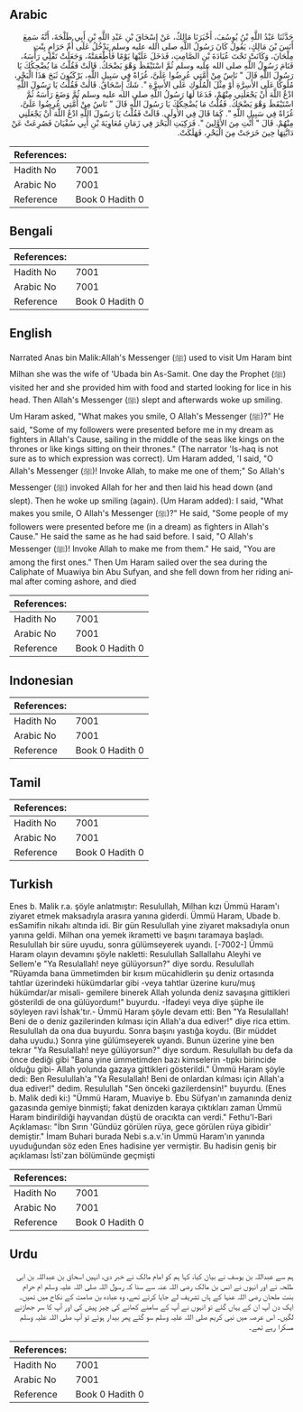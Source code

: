 ## Arabic


<div dir="rtl" lang="ar" style={{fontSize:'larger',backgroundColor:'#f8f9fa',padding:20}}>
حَدَّثَنَا عَبْدُ اللَّهِ بْنُ يُوسُفَ، أَخْبَرَنَا مَالِكٌ، عَنْ إِسْحَاقَ بْنِ عَبْدِ اللَّهِ بْنِ أَبِي طَلْحَةَ، أَنَّهُ سَمِعَ أَنَسَ بْنَ مَالِكٍ، يَقُولُ كَانَ رَسُولُ اللَّهِ صلى الله عليه وسلم يَدْخُلُ عَلَى أُمِّ حَرَامٍ بِنْتِ مِلْحَانَ، وَكَانَتْ تَحْتَ عُبَادَةَ بْنِ الصَّامِتِ، فَدَخَلَ عَلَيْهَا يَوْمًا فَأَطْعَمَتْهُ، وَجَعَلَتْ تَفْلِي رَأْسَهُ، فَنَامَ رَسُولُ اللَّهِ صلى الله عليه وسلم ثُمَّ اسْتَيْقَظَ وَهْوَ يَضْحَكُ‏.‏ قَالَتْ فَقُلْتُ مَا يُضْحِكُكَ يَا رَسُولَ اللَّهِ قَالَ ‏"‏ نَاسٌ مِنْ أُمَّتِي عُرِضُوا عَلَىَّ، غُزَاةً فِي سَبِيلِ اللَّهِ، يَرْكَبُونَ ثَبَجَ هَذَا الْبَحْرِ، مُلُوكًا عَلَى الأَسِرَّةِ أَوْ مِثْلَ الْمُلُوكِ عَلَى الأَسِرَّةِ ‏"‏‏.‏ شَكَّ إِسْحَاقُ‏.‏ قَالَتْ فَقُلْتُ يَا رَسُولَ اللَّهِ ادْعُ اللَّهَ أَنْ يَجْعَلَنِي مِنْهُمْ، فَدَعَا لَهَا رَسُولُ اللَّهِ صلى الله عليه وسلم ثُمَّ وَضَعَ رَأْسَهُ ثُمَّ اسْتَيْقَظَ وَهْوَ يَضْحَكُ‏.‏ فَقُلْتُ مَا يُضْحِكُكَ يَا رَسُولَ اللَّهِ قَالَ ‏"‏ نَاسٌ مِنْ أُمَّتِي عُرِضُوا عَلَىَّ، غُزَاةً فِي سَبِيلِ اللَّهِ ‏"‏‏.‏ كَمَا قَالَ فِي الأُولَى‏.‏ قَالَتْ فَقُلْتُ يَا رَسُولَ اللَّهِ ادْعُ اللَّهَ أَنْ يَجْعَلَنِي مِنْهُمْ‏.‏ قَالَ ‏"‏ أَنْتِ مِنَ الأَوَّلِينَ ‏"‏‏.‏ فَرَكِبَتِ الْبَحْرَ فِي زَمَانِ مُعَاوِيَةَ بْنِ أَبِي سُفْيَانَ فَصُرِعَتْ عَنْ دَابَّتِهَا حِينَ خَرَجَتْ مِنَ الْبَحْرِ، فَهَلَكَتْ‏.‏
</div>
<div style={{backgroundColor:'#f8f9fa',padding:20, marginBottom: 10}}><table> <thead> <tr> <th>References:</th> <th></th> </tr> </thead> <tbody><tr><td>Hadith No</td><td>7001</td></tr><tr><td>Arabic No</td><td>7001</td></tr><tr><td>Reference</td><td>Book 0 Hadith 0</td></tr></tbody></table></div>

## Bengali


<div dir="ltr" lang="bn" style={{fontSize:'larger',backgroundColor:'#f8f9fa',padding:20}}>

</div>
<div style={{backgroundColor:'#f8f9fa',padding:20, marginBottom: 10}}><table> <thead> <tr> <th>References:</th> <th></th> </tr> </thead> <tbody><tr><td>Hadith No</td><td>7001</td></tr><tr><td>Arabic No</td><td>7001</td></tr><tr><td>Reference</td><td>Book 0 Hadith 0</td></tr></tbody></table></div>

## English


<div dir="ltr" lang="en" style={{fontSize:'larger',backgroundColor:'#f8f9fa',padding:20}}>
Narrated Anas bin Malik:Allah's Messenger (ﷺ) used to visit Um Haram bint Milhan she was the wife of 'Ubada bin As-Samit. One day the Prophet (ﷺ) visited her and she provided him with food and started looking for lice in his head. Then Allah's Messenger (ﷺ) slept and afterwards woke up smiling. Um Haram asked, "What makes you smile, O Allah's Messenger (ﷺ)?" He said, "Some of my followers were presented before me in my dream as fighters in Allah's Cause, sailing in the middle of the seas like kings on the thrones or like kings sitting on their thrones." (The narrator 'Is-haq is not sure as to which expression was correct). Um Haram added, 'I said, "O Allah's Messenger (ﷺ)! Invoke Allah, to make me one of them;" So Allah's Messenger (ﷺ) invoked Allah for her and then laid his head down (and slept). Then he woke up smiling (again). (Um Haram added): I said, "What makes you smile, O Allah's Messenger (ﷺ)?" He said, "Some people of my followers were presented before me (in a dream) as fighters in Allah's Cause." He said the same as he had said before. I said, "O Allah's Messenger (ﷺ)! Invoke Allah to make me from them." He said, "You are among the first ones." Then Um Haram sailed over the sea during the Caliphate of Muawiya bin Abu Sufyan, and she fell down from her riding animal after coming ashore, and died
</div>
<div style={{backgroundColor:'#f8f9fa',padding:20, marginBottom: 10}}><table> <thead> <tr> <th>References:</th> <th></th> </tr> </thead> <tbody><tr><td>Hadith No</td><td>7001</td></tr><tr><td>Arabic No</td><td>7001</td></tr><tr><td>Reference</td><td>Book 0 Hadith 0</td></tr></tbody></table></div>

## Indonesian


<div dir="ltr" lang="id" style={{fontSize:'larger',backgroundColor:'#f8f9fa',padding:20}}>

</div>
<div style={{backgroundColor:'#f8f9fa',padding:20, marginBottom: 10}}><table> <thead> <tr> <th>References:</th> <th></th> </tr> </thead> <tbody><tr><td>Hadith No</td><td>7001</td></tr><tr><td>Arabic No</td><td>7001</td></tr><tr><td>Reference</td><td>Book 0 Hadith 0</td></tr></tbody></table></div>

## Tamil


<div dir="ltr" lang="ta" style={{fontSize:'larger',backgroundColor:'#f8f9fa',padding:20}}>

</div>
<div style={{backgroundColor:'#f8f9fa',padding:20, marginBottom: 10}}><table> <thead> <tr> <th>References:</th> <th></th> </tr> </thead> <tbody><tr><td>Hadith No</td><td>7001</td></tr><tr><td>Arabic No</td><td>7001</td></tr><tr><td>Reference</td><td>Book 0 Hadith 0</td></tr></tbody></table></div>

## Turkish


<div dir="ltr" lang="tr" style={{fontSize:'larger',backgroundColor:'#f8f9fa',padding:20}}>
Enes b. Malik r.a. şöyle anlatmıştır: Resulullah, Milhan kızı Ümmü Haram'ı ziyaret etmek maksadıyla arasıra yanına giderdi. Ümmü Haram, Ubade b. esSamifin nikahı altında idi. Bir gün Resulullah yine ziyaret maksadıyla onun yanına geldi. Milhan ona yemek ikrametti ve başını taramaya başladı. Resulullah bir süre uyudu, sonra gülümseyerek uyandı. [-7002-] Ümmü Haram olayın devamını şöyle nakletti: Resulullah Sallallahu Aleyhi ve Sellem'e "Ya Resulallah! neye gülüyorsun?" diye sordu. Resulullah "Rüyamda bana ümmetimden bir kısım mücahidlerin şu deniz ortasında tahtlar üzerindeki hükümdarlar gibi -veya tahtlar üzerine kuru/muş hükümdar/ar misali- gemilere binerek Allah yolunda deniz savaşına gittikleri gösterildi de ona gülüyordum!" buyurdu. -İfadeyi veya diye şüphe ile söyleyen ravi İshak'tır.- Ümmü Haram şöyle devam etti: Ben "Ya Resulallah! Beni de o deniz gazilerinden kılması için Allah'a dua ediver!" diye rica ettim. Resulullah da ona dua buyurdu. Sonra başını yastığa koydu. (Bir müddet daha uyudu.) Sonra yine gülümseyerek uyandı. Bunun üzerine yine ben tekrar "Ya Resulallah! neye gülüyorsun?" diye sordum. Resulullah bu defa da önce dediği gibi "Bana yine ümmetimden bazı kimselerin -tıpkı birincide olduğu gibi- Allah yolunda gazaya gittikleri gösterildi." Ümmü Haram şöyle dedi: Ben Resulullah'a "Ya Resulallah! Beni de onlardan kılması için Allah'a dua ediver!" dedim. Resulullah "Sen önceki gazilerdensin!" buyurdu. (Enes b. Malik dedi ki:) "Ümmü Haram, Muaviye b. Ebu Süfyan'ın zamanında deniz gazasında gemiye binmişti; fakat denizden karaya çıktıkları zaman Ümmü Haram bindirildiği hayvandan düştü de oracıkta can verdi." Fethu'l-Bari Açıklaması: "İbn Sırın 'Gündüz görülen rüya, gece görülen rüya gibidir' demiştir." İmam Buhari burada Nebi s.a.v.'in Ümmü Haram'ın yanında uyuduğundan söz eden Enes hadisine yer vermiştir. Bu hadisin geniş bir açıklaması İsti'zan bölümünde geçmişti
</div>
<div style={{backgroundColor:'#f8f9fa',padding:20, marginBottom: 10}}><table> <thead> <tr> <th>References:</th> <th></th> </tr> </thead> <tbody><tr><td>Hadith No</td><td>7001</td></tr><tr><td>Arabic No</td><td>7001</td></tr><tr><td>Reference</td><td>Book 0 Hadith 0</td></tr></tbody></table></div>

## Urdu


<div dir="rtl" lang="ur" style={{fontSize:'larger',backgroundColor:'#f8f9fa',padding:20}}>
ہم سے عبداللہ بن یوسف نے بیان کیا، کہا ہم کو امام مالک نے خبر دی، انہیں اسحاق بن عبداللہ بن ابی طلحہ نے اور انہوں نے انس بن مالک رضی اللہ عنہ سے سنا کہ رسول اللہ صلی اللہ علیہ وسلم ام حرام بنت ملحان رضی اللہ عنہا کے ہاں تشریف لے جایا کرتے تھے، وہ عبادہ بن صامت کے نکاح میں تھیں۔ ایک دن آپ ان کے یہاں گئے تو انہوں نے آپ کے سامنے کھانے کی چیز پیش کی اور آپ کا سر جھاڑنے لگیں۔ اس عرصہ میں نبی کریم صلی اللہ علیہ وسلم سو گئے پھر بیدار ہوئے تو آپ صلی اللہ علیہ وسلم مسکرا رہے تھے۔
</div>
<div style={{backgroundColor:'#f8f9fa',padding:20, marginBottom: 10}}><table> <thead> <tr> <th>References:</th> <th></th> </tr> </thead> <tbody><tr><td>Hadith No</td><td>7001</td></tr><tr><td>Arabic No</td><td>7001</td></tr><tr><td>Reference</td><td>Book 0 Hadith 0</td></tr></tbody></table></div>